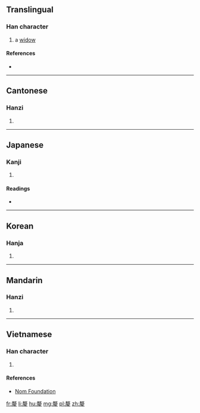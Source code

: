 ==Translingual==

===Han character===
{{Han char|rn=38|rad=女|as=11|sn=14|four=58244|canj=JKMV|ids=⿸𠩺女}}

# a [[widow]]

====References====
* {{Han ref|kx=0269.360|dkj=06655|dj=0537.260|hdz=21075.020|uh=5AE0|ud=23264|bh=E175|bd=57717}}

----

==Cantonese==

===Hanzi===
{{yue-hanzi|jyut=[[lei4]]|y=lei4}}

# {{defn|lang=yue|sort=女11}}

----

==Japanese==

===Kanji===
{{ja-kanji|grade=|rs=女11}}

# {{defn|lang=ja|sort=女11}}

====Readings====
* {{ja-readings|on=[[り]] (ri)|kun=[[やもめ]] (yamome)}}

----

==Korean==

===Hanja===
{{ko-hanja|hangeul=리|rv=ri|mr=ri}}

# {{defn|lang=ko|sort=女11}}

----

==Mandarin==

===Hanzi===
{{cmn-hanzi|pin=[[lí]] ([[li2]])|wg=li<sup>2</sup>}}

# {{defn|lang=cmn|sort=女11}}

----

==Vietnamese==

===Han character===
{{vi-readings|rs=女11| hanviet = li}}

# {{defn|lang=vi|sort=女11}}

====References====
*[http://nomfoundation.org/common/nom_details.php?codepoint=5ae0 Nom Foundation]

[[fr:嫠]]
[[li:嫠]]
[[hu:嫠]]
[[mg:嫠]]
[[pl:嫠]]
[[zh:嫠]]